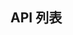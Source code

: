 export const params = [{"key":"className","value":": string","optional":true,"version":"1.0.0","description":"自定义类名"},{"key":"style","value":": React.CSSProperties","optional":true,"version":"1.0.0","description":"自定义样式"},{"key":"style","value":": React.CSSProperties & ModalCssTokens","optional":true,"version":"1.0.0","description":"自定义样式","default":"undefined"},{"key":"maskstyle","value":": React.CSSProperties & ModalCssTokens","optional":true,"version":"1.0.0","description":"自定义蒙层","default":"undefined"},{"key":"loading","value":": boolean","optional":true,"version":"1.0.0","description":"卡片内容是否加载","default":"normal"},{"key":"title","value":": React.ReactNode","optional":true,"version":"1.0.0","description":"对话框标题","default":"undefined"},{"key":"onOk","value":": MouseEventHandler<HTMLElement>","optional":true,"version":"1.0.0","description":"确定函数","default":"undefined"},{"key":"onCancel","value":": MouseEventHandler<HTMLElement>","optional":true,"version":"1.0.0","description":"取消函数","default":"undefined"},{"key":"open","value":": boolean","optional":true,"version":"1.0.0","description":"对话框是否开启","default":"false"},{"key":"footer","value":": React.ReactNode","optional":true,"version":"1.0.0","description":"底部内容","default":"undefined"},{"key":"footerButtonDirection","value":": 'col' | 'row'","optional":true,"version":"1.0.0","description":"底部按钮排列方向","default":"'col'"},{"key":"children","value":": React.ReactNode","optional":true,"version":"1.0.0","description":"内容","default":"undefined"},{"key":"isClose","value":": boolean","optional":true,"version":"1.0.0","description":"是否有关闭图标","default":"false"},{"key":"position","value":": postion","optional":true,"version":"1.0.0","description":"对话框位置","default":"{x:"},{"key":"closeIcon","value":": React.ReactNode","optional":true,"version":"1.0.0","description":"关闭图标","default":"undefined"},{"key":"hasMask","value":": boolean","optional":true,"version":"1.0.0","description":"是否开启蒙层","default":"true"},{"key":"maskClosable","value":": boolean","optional":true,"version":"1.0.0","description":"点击蒙层是否关闭模态框","default":"true"},{"key":"cancelButtonProps","value":": ButtonProps","optional":true,"version":"1.0.0","description":"取消按钮参数","default":"undefined"},{"key":"OkButtonProps","value":": ButtonProps","optional":true,"version":"1.0.0","description":"确定按钮参数","default":"undefined"},{"key":"modalRender","value":": (node: React.ReactNode) => React.ReactNode","optional":true,"version":"1.0.0","description":"自定义对话框","default":"undefined"}]
## API 列表
<Table name='modal' params={params}/>